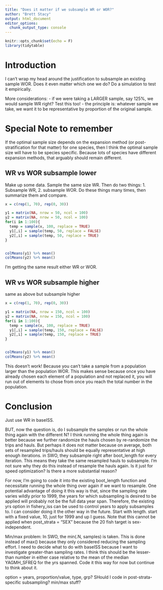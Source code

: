 ```yaml
---
title: "Does it matter if we subsample WR or WOR?"
author: "Brett Stacy"
output: html_document
editor_options: 
  chunk_output_type: console
---
```


```r
knitr::opts_chunk$set(echo = F)
library(tidytable)
```



# Introduction
I can't wrap my head around the justification to subsample an existing sample WOR. Does it even matter which one we do? Do a simulation to test it empirically. 

More considerations:
  - if we were taking a LARGER sample, say 125%, we would sample WR right? Test this too!
  - the principle is: whatever sample we take, we want it to be representative by proportion of the original sample. 
  
# Special Note to remember
If the optimal sample size depends on the expansion method (or post-stratification for that matter) for one species, then I think the optimal sample size will have to be species specific. Because lots of species have different expansion methods, that arguably should remain different. 
  
  
  
  
  
  
## WR vs WOR subsample lower
Make up some data. Sample the same size WR. Then do two things: 1. Subsample WR, 2. subsample WOR. Do these things many times, then summarize them and compare.
  
```r

x = c(rep(1, 70), rep(0, 30))

y1 = matrix(NA, nrow = 50, ncol = 100)
y2 = matrix(NA, nrow = 50, ncol = 100)
for(i in 1:100){
  temp = sample(x, 100, replace = TRUE)
  y1[,i] = sample(temp, 50, replace = FALSE)
  y2[,i] = sample(temp, 50, replace = TRUE)
}


colMeans(y1) %>% mean()
colMeans(y2) %>% mean()


```
  I'm getting the same result either WR or WOR.  
  
## WR vs WOR subsample higher
same as above but subsample higher
  
```r

x = c(rep(1, 70), rep(0, 30))

y1 = matrix(NA, nrow = 150, ncol = 100)
y2 = matrix(NA, nrow = 150, ncol = 100)
for(i in 1:100){
  temp = sample(x, 100, replace = TRUE)
  y1[,i] = sample(temp, 150, replace = FALSE)
  y2[,i] = sample(temp, 150, replace = TRUE)
}


colMeans(y1) %>% mean()
colMeans(y2) %>% mean()


```
This doesn't work! Because you can't take a sample from a population larger than the population WOR. This makes sense because once you have already chosen each element of a population and not replaced it, you will run out of elements to chose from once you reach the total number in the population. 

# Conclusion
Just use WR in baseISS. 

BUT, now the question is, do I subsample the samples or run the whole thing again with the different N? I think running the whole thing again is better because we further randomize the hauls chosen by re-randomize the trips and hauls. But perhaps it does not matter because on average, both sets of resampled trips/hauls should be equally representative at high enough iterations. in SWO, they subsample right after boot_length for every iteration. This means they take the same resampled hauls to subsample. I'm not sure why they do this instead of resample the hauls again. Is it just for speed optimization? Is there a more substantial reason?

For now, I'm going to code it into the existing boot_length function and necessitate running the whole thing over again if we want to resample. One potential advantage of doing it this way is that, since the sampling rate varies wildly prior to 1999, the years for which subsampling is desired to be applied will probably not be the full data year span. Therefore, the existing yrs option in fishery_iss can be used to control years to apply subsamples to. I can consider doing it the other way in the future. Start with length. start with a fixed value, 10, just for 1999 and up I guess. Note that this cannot be applied when post_strata = "SEX" because the 20 fish target is sex-independent. 

Min/max problem: In SWO, the min(.N, samples) is taken. This is done instead of max() because they only considered reducing the sampling effort. I need to decide what to do with baseISS because I want to investigate greater-than sampling rates. I think this should be the lesser-than number in either case relative to the mean of the median YAGMH_SFREQ for the yrs spanned. Code it this way for now but continue to think about it.


option = years, proportion/value, type, grp? SHould I code in post-strata-specific subsampling? min/max stuff?
  
  






















